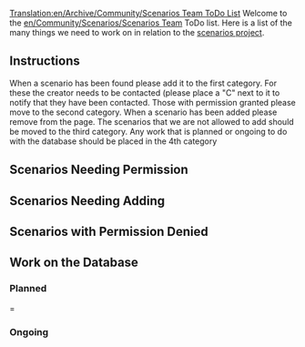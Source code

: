 [[Translation:en/Archive/Community/Scenarios Team ToDo List]]
Welcome to the [[en/Community/Scenarios/Scenarios Team]] ToDo list. Here is a list of the many things we need to work on in relation to the [[en/Community/Scenarios/Scenarios Team|scenarios project]].

== Instructions ==

When a scenario has been found please add it to the first category. For these the creator needs to be contacted (please place a "C" next to it to notify that they have been contacted. Those with permission granted please move to the second category. When a scenario has been added please remove from the page. The scenarios that we are not allowed to add should be moved to the third category. Any work that is planned or ongoing to do with the database should be placed in the 4th category


== Scenarios Needing Permission ==


== Scenarios Needing Adding ==


== Scenarios with Permission Denied ==


== Work on the Database ==

=== Planned ====

=== Ongoing ===